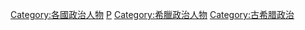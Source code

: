 {{Catnav|頁面分類|各種主題的頁面分類|按國家分類|各國人物|各國政治人物}}
{{Catnav|頁面分類|人物|各國人物|希臘人|希臘政治人物}}
{{Catnav|頁面分類|人物|各國人物|希臘人|古希臘人}}
{{Catnav|頁面分類|人物|各國人物|各國政治人物|希臘政治人物}}

[[Category:各國政治人物|Category:各國政治人物]]
[[Category:各職業古希臘人|P]]
[[Category:希臘政治人物|Category:希臘政治人物]]
[[Category:古希腊政治|Category:古希腊政治]]